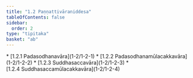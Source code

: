 ```yaml
---
title: "1.2 Paṇṇattivāraniddesa"
tableOfContents: false
sidebar:
  order: 2
type: "tipitaka"
basket: "ab"
---
```



<DynamicBreadcrumb />



<TableOfContents>
* [1.2.1 Padasodhanavāra](1-2/1-2-1)
* [1.2.2 Padasodhanamūlacakkavāra](1-2/1-2-2)
* [1.2.3 Suddhasaccavāra](1-2/1-2-3)
* [1.2.4 Suddhasaccamūlacakkavāra](1-2/1-2-4)
</TableOfContents>